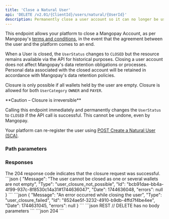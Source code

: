 ```yaml
---
title: 'Close a Natural User'  
api: 'DELETE /v2.01/{ClientId}/users/natural/{UserId}'  
description: Permanently close a user account so it can no longer be used
---
```



This endpoint allows your platform to close a Mangopay Account, as per Mangopay's <a href="https://mangopay.com/terms-and-conditions" target="_blank">terms and conditions</a>, in the event that the agreement between the user and the platform comes to an end.

When a User is closed, the `UserStatus` changes to `CLOSED` but the resource remains available via the API for historical purposes. Closing a user account does not affect Mangopay's data retention obligations or processes. Personal data associated with the closed account will be retained in accordance with Mangopay's data retention policies.

Closure is only possible if all wallets held by the user are empty. Closure is allowed for both `UserCategory` `OWNER` and `PAYER`.

<Warning>
**Caution – Closure is irreversible**

Calling this endpoint immediately and permanently changes the `UserStatus` to `CLOSED` if the API call is successful. This cannot be undone, even by Mangopay. 

Your platform can re-register the user using [POST Create a Natural User (SCA)](/api-reference/users/create-natural-user-sca).
</Warning>

### Path parameters  

<UserId />  

### Responses  

<AccordionGroup>
<Accordion title="204 - No Content" defaultOpen>
The 204 response code indicates that the closure request was successful.
</Accordion>
</AccordionGroup>

<AccordionGroup>
<Accordion title="400 - Wallets not empty">
```json 
{
    "Message": "The user cannot be closed as one or several wallets are not empty",
    "Type": "user_closure_not_possible",
    "Id": "bcb91dae-bb4a-4f99-937c-8f8530c14a31#1744636047",
    "Date": 1744636048,
    "errors": null
}
```
</Accordion>
<Accordion title="400 - User already closed">
```json 
{
    "Message": "An error occurred while closing the user",
    "Type": "user_closure_failed",
    "Id": "8524ae5f-3232-4910-b9db-4ffd7f4be4ee",
    "Date": 1744631045,
    "errors": null
}
```
</Accordion>
</AccordionGroup>

<RequestExample>
```json REST
// DELETE has no body parameters
```
</RequestExample>

<ResponseExample>
```json 204
```
</ResponseExample>
